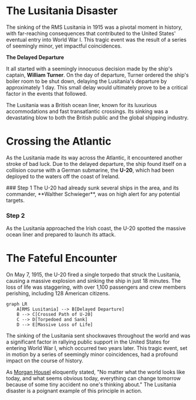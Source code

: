 
# The Lusitania Disaster

The sinking of the RMS Lusitania in 1915 was a pivotal moment in history, with far-reaching consequences that contributed to the United States' eventual entry into World War I. This tragic event was the result of a series of seemingly minor, yet impactful coincidences.

**The Delayed Departure**

It all started with a seemingly innocuous decision made by the ship's captain, **William Turner**. On the day of departure, Turner ordered the ship's boiler room to be shut down, delaying the Lusitania's departure by approximately 1 day. This small delay would ultimately prove to be a critical factor in the events that followed.

<Callout type="info">
The Lusitania was a British ocean liner, known for its luxurious accommodations and fast transatlantic crossings. Its sinking was a devastating blow to both the British public and the global shipping industry.
</Callout>

# Crossing the Atlantic

As the Lusitania made its way across the Atlantic, it encountered another stroke of bad luck. Due to the delayed departure, the ship found itself on a collision course with a German submarine, the **U-20**, which had been deployed to the waters off the coast of Ireland.

<Steps>
### Step 1
The U-20 had already sunk several ships in the area, and its commander, **Walther Schwieger**, was on high alert for any potential targets.

### Step 2
As the Lusitania approached the Irish coast, the U-20 spotted the massive ocean liner and prepared to launch its attack.
</Steps>

# The Fateful Encounter

On May 7, 1915, the U-20 fired a single torpedo that struck the Lusitania, causing a massive explosion and sinking the ship in just 18 minutes. The loss of life was staggering, with over 1,100 passengers and crew members perishing, including 128 American citizens.

```mermaid
graph LR
    A[RMS Lusitania] --> B[Delayed Departure]
    B --> C[Crossed Path of U-20]
    C --> D[Torpedoed and Sank]
    D --> E[Massive Loss of Life]
```

The sinking of the Lusitania sent shockwaves throughout the world and was a significant factor in rallying public support in the United States for entering World War I, which occurred two years later. This tragic event, set in motion by a series of seemingly minor coincidences, had a profound impact on the course of history.

As [Morgan Housel](/same-as-ever) eloquently stated, "No matter what the world looks like today, and what seems obvious today, everything can change tomorrow because of some tiny accident no one's thinking about." The Lusitania disaster is a poignant example of this principle in action.